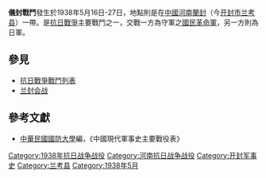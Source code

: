 {{Infobox Military Conflict|
campaign=|
image=|
caption=|
conflict=儀封戰鬥|
date=1938年5月16日－27日|
place=[[中國|中國]][[河南省|河南]][[蘭封|蘭封]]|
result=日軍攻陷荷澤，運用其快速部隊二千餘人向蘭封之儀封進犯，雖攻下該城，不過，隨即遭國民革民軍反擊攻佔|
combatant1=中華民國國民革命軍豫東兵團薛岳27軍、71軍|
combatant2=日軍之中國派遣軍14師團| 
commander1=薛岳、軍桂永清|
commander2=|
strength1=約32000|
strength2=2000|
casualties1=|
casualties2=|
}}
'''儀封戰鬥'''發生於1938年5月16日-27日，地點則是在[[中國|中國]][[河南省|河南]][[蘭封|蘭封]]（今[[开封市|开封市]][[兰考县|兰考县]]）一帶。是[[抗日戰爭|抗日戰爭]]主要戰鬥之一，交戰一方為守軍之[[國民革命軍|國民革命軍]]，另一方則為日軍。
==參見==
*[[抗日戰爭戰鬥列表|抗日戰爭戰鬥列表]]
*[[兰封会战|兰封会战]]
==參考文獻==
*[[中華民國|中華民國]][[國防大學_(臺灣)|國防大學]]編，《中國現代軍事史主要戰役表》

[[Category:1938年抗日战争战役|Category:1938年抗日战争战役]]
[[Category:河南抗日战争战役|Category:河南抗日战争战役]]
[[Category:开封军事史|Category:开封军事史]]
[[Category:兰考县|Category:兰考县]]
[[Category:1938年5月|Category:1938年5月]]